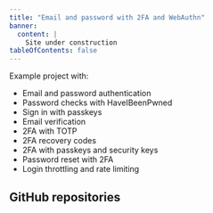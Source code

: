 ```yaml
---
title: "Email and password with 2FA and WebAuthn"
banner:
  content: |
    Site under construction
tableOfContents: false
---
```



Example project with:

- Email and password authentication
- Password checks with HaveIBeenPwned
- Sign in with passkeys
- Email verification
- 2FA with TOTP
- 2FA recovery codes
- 2FA with passkeys and security keys
- Password reset with 2FA
- Login throttling and rate limiting

## GitHub repositories

<CardGrid>
  <LinkCard
    title="Astro"
    href="https://github.com/lucia-auth/example-astro-email-password-webauthn"
  />
  <LinkCard
    title="Next.js"
    href="https://github.com/lucia-auth/example-nextjs-email-password-webauthn"
  />
  <LinkCard
    title="SvelteKit"
    href="https://github.com/lucia-auth/example-sveltekit-email-password-webauthn"
  />
</CardGrid>